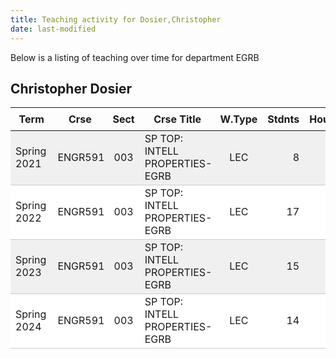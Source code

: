 ```yaml
---
title: Teaching activity for Dosier,Christopher
date: last-modified
---
```


Below is a listing of teaching over time for department EGRB


## Christopher Dosier

<style type="text/css">
#T_c45cf table {
  width: 100%;
  border-collapse: collapse;
}
#T_c45cf th {
  text-align: center;
  padding: 8px;
}
#T_c45cf td:nth-child(1) {
  padding-right: 10px;
  text-align: left;
}
#T_c45cf td:nth-child(2) {
  padding-right: 5px;
  text-align: left;
}
#T_c45cf  td:nth-child(4) {
  padding-right: 5px;
  text-align: left;
}
#T_c45cf td:nth-child(3) {
  text-align: center;
}
#T_c45cf  td:nth-child(5) {
  text-align: center;
}
#T_c45cf td:nth-child(6) {
  text-align: right;
}
#T_c45cf  td:nth-child(7) {
  text-align: right;
}
#T_c45cf_row0_col0, #T_c45cf_row0_col1, #T_c45cf_row0_col2, #T_c45cf_row0_col3, #T_c45cf_row0_col4, #T_c45cf_row0_col5, #T_c45cf_row0_col6, #T_c45cf_row2_col0, #T_c45cf_row2_col1, #T_c45cf_row2_col2, #T_c45cf_row2_col3, #T_c45cf_row2_col4, #T_c45cf_row2_col5, #T_c45cf_row2_col6 {
  background-color: #f0f0f0;
  border-bottom: 1px solid #ccc;
}
#T_c45cf_row1_col0, #T_c45cf_row1_col1, #T_c45cf_row1_col2, #T_c45cf_row1_col3, #T_c45cf_row1_col4, #T_c45cf_row1_col5, #T_c45cf_row1_col6, #T_c45cf_row3_col0, #T_c45cf_row3_col1, #T_c45cf_row3_col2, #T_c45cf_row3_col3, #T_c45cf_row3_col4, #T_c45cf_row3_col5, #T_c45cf_row3_col6 {
  background-color: #ffffff;
  border-bottom: 1px solid #ccc;
}
</style>
<table id="T_c45cf">
  <thead>
    <tr>
      <th id="T_c45cf_level0_col0" class="col_heading level0 col0" >Term</th>
      <th id="T_c45cf_level0_col1" class="col_heading level0 col1" >Crse</th>
      <th id="T_c45cf_level0_col2" class="col_heading level0 col2" >Sect</th>
      <th id="T_c45cf_level0_col3" class="col_heading level0 col3" >Crse Title</th>
      <th id="T_c45cf_level0_col4" class="col_heading level0 col4" >W.Type</th>
      <th id="T_c45cf_level0_col5" class="col_heading level0 col5" >Stdnts</th>
      <th id="T_c45cf_level0_col6" class="col_heading level0 col6" >Hours</th>
    </tr>
  </thead>
  <tbody>
    <tr>
      <td id="T_c45cf_row0_col0" class="data row0 col0" >Spring 2021</td>
      <td id="T_c45cf_row0_col1" class="data row0 col1" >ENGR591</td>
      <td id="T_c45cf_row0_col2" class="data row0 col2" >003</td>
      <td id="T_c45cf_row0_col3" class="data row0 col3" >SP TOP: INTELL PROPERTIES-EGRB</td>
      <td id="T_c45cf_row0_col4" class="data row0 col4" >LEC</td>
      <td id="T_c45cf_row0_col5" class="data row0 col5" >8</td>
      <td id="T_c45cf_row0_col6" class="data row0 col6" >24</td>
    </tr>
    <tr>
      <td id="T_c45cf_row1_col0" class="data row1 col0" >Spring 2022</td>
      <td id="T_c45cf_row1_col1" class="data row1 col1" >ENGR591</td>
      <td id="T_c45cf_row1_col2" class="data row1 col2" >003</td>
      <td id="T_c45cf_row1_col3" class="data row1 col3" >SP TOP: INTELL PROPERTIES-EGRB</td>
      <td id="T_c45cf_row1_col4" class="data row1 col4" >LEC</td>
      <td id="T_c45cf_row1_col5" class="data row1 col5" >17</td>
      <td id="T_c45cf_row1_col6" class="data row1 col6" >51</td>
    </tr>
    <tr>
      <td id="T_c45cf_row2_col0" class="data row2 col0" >Spring 2023</td>
      <td id="T_c45cf_row2_col1" class="data row2 col1" >ENGR591</td>
      <td id="T_c45cf_row2_col2" class="data row2 col2" >003</td>
      <td id="T_c45cf_row2_col3" class="data row2 col3" >SP TOP: INTELL PROPERTIES-EGRB</td>
      <td id="T_c45cf_row2_col4" class="data row2 col4" >LEC</td>
      <td id="T_c45cf_row2_col5" class="data row2 col5" >15</td>
      <td id="T_c45cf_row2_col6" class="data row2 col6" >45</td>
    </tr>
    <tr>
      <td id="T_c45cf_row3_col0" class="data row3 col0" >Spring 2024</td>
      <td id="T_c45cf_row3_col1" class="data row3 col1" >ENGR591</td>
      <td id="T_c45cf_row3_col2" class="data row3 col2" >003</td>
      <td id="T_c45cf_row3_col3" class="data row3 col3" >SP TOP: INTELL PROPERTIES-EGRB</td>
      <td id="T_c45cf_row3_col4" class="data row3 col4" >LEC</td>
      <td id="T_c45cf_row3_col5" class="data row3 col5" >14</td>
      <td id="T_c45cf_row3_col6" class="data row3 col6" >42</td>
    </tr>
  </tbody>
</table>


